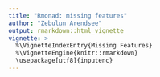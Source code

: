 ```yaml
---
title: "Rmonad: missing features"
author: "Zebulun Arendsee"
output: rmarkdown::html_vignette
vignette: >
  %\VignetteIndexEntry{Missing Features}
  %\VignetteEngine{knitr::rmarkdown}
  \usepackage[utf8]{inputenc}
---
```

